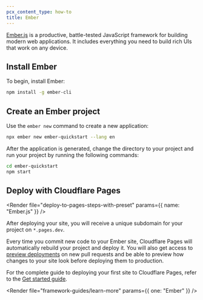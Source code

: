 ```yaml
---
pcx_content_type: how-to
title: Ember
---
```



[Ember.js](https://emberjs.com) is a productive, battle-tested JavaScript framework for building modern web applications. It includes everything you need to build rich UIs that work on any device.

## Install Ember

To begin, install Ember:

```sh
npm install -g ember-cli
```

## Create an Ember project

Use the `ember new` command to create a new application:

```sh
npx ember new ember-quickstart --lang en
```

After the application is generated, change the directory to your project and run your project by running the following commands:

```sh
cd ember-quickstart
npm start
```

<Render file="tutorials-before-you-start" />

<Render file="framework-guides/create-github-repository_no_init" />

## Deploy with Cloudflare Pages

<Render
	file="deploy-to-pages-steps-with-preset"
	params={{ name: "Ember.js" }}
/>

<PagesBuildPreset framework="ember-js" />

After deploying your site, you will receive a unique subdomain for your project on `*.pages.dev`.

Every time you commit new code to your Ember site, Cloudflare Pages will automatically rebuild your project and deploy it. You will also get access to [preview deployments](/pages/configuration/preview-deployments/) on new pull requests and be able to preview how changes to your site look before deploying them to production.

For the complete guide to deploying your first site to Cloudflare Pages, refer to the [Get started guide](/pages/get-started/).

<Render file="framework-guides/learn-more" params={{ one: "Ember" }} />
